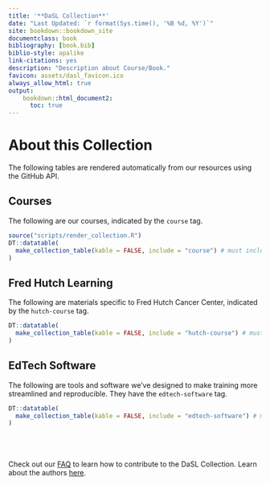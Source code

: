 ```yaml
---
title: '**DaSL Collection**'
date: "Last Updated: `r format(Sys.time(), '%B %d, %Y')`"
site: bookdown::bookdown_site
documentclass: book
bibliography: [book.bib]
biblio-style: apalike
link-citations: yes
description: "Description about Course/Book."
favicon: assets/dasl_favicon.ico
always_allow_html: true
output:
    bookdown::html_document2:
      toc: true
---
```


# About this Collection

The following tables are rendered automatically from our resources using the GitHub API. 

## Courses

The following are our courses, indicated by the `course` tag.

```r
source("scripts/render_collection.R")
DT::datatable(
  make_collection_table(kable = FALSE, include = "course") # must include "course" tag from github
)
```

## Fred Hutch Learning

The following are materials specific to Fred Hutch Cancer Center, indicated by the `hutch-course` tag.

```r
DT::datatable(
  make_collection_table(kable = FALSE, include = "hutch-course") # must include "hutch-course" tag from github
)
```

## EdTech Software

The following are tools and software we've designed to make training more streamlined and reproducible. They have the `edtech-software` tag.

```r
DT::datatable(
  make_collection_table(kable = FALSE, include = "edtech-software") # must include "edtech-software" tag from github
)
```

<br><br><br>
Check out our [FAQ](https://hutchdatascience.org/DaSL_Collection/FAQ.html) to learn how to contribute to the DaSL Collection. Learn about the authors [here](https://hutchdatascience.org/DaSL_Collection/about-the-authors.html).
